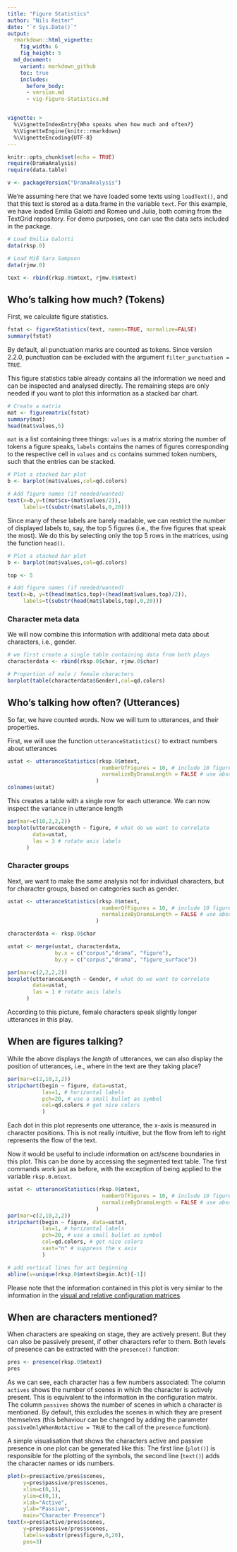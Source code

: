 ```yaml
---
title: "Figure Statistics"
author: "Nils Reiter"
date: "`r Sys.Date()`"
output: 
  rmarkdown::html_vignette:
    fig_width: 6
    fig_height: 5
  md_document:
    variant: markdown_github
    toc: true
    includes:
      before_body:
      - version.md
      - vig-Figure-Statistics.md


vignette: >
  %\VignetteIndexEntry{Who speaks when how much and often?}
  %\VignetteEngine{knitr::rmarkdown}
  %\VignetteEncoding{UTF-8}
---
```




```r
knitr::opts_chunk$set(echo = TRUE)
require(DramaAnalysis)
require(data.table)

v <- packageVersion("DramaAnalysis")
```


We're assuming here that we have loaded some texts using `loadText()`, and that this text is stored as a data.frame in the variable `text`. For this example, we have loaded Emilia Galotti and Romeo und Julia, both coming from the TextGrid repository. For demo purposes, one can use the data sets included in the package.

```r
# Load Emilia Galotti
data(rksp.0)

# Load Miß Sara Sampson
data(rjmw.0)

text <- rbind(rksp.0$mtext, rjmw.0$mtext)

```

## Who's talking how much? (Tokens)


First, we calculate figure statistics. 
```r
fstat <- figureStatistics(text, names=TRUE, normalize=FALSE)
summary(fstat)
```
By default, all punctuation marks are counted as tokens. Since version 2.2.0, punctuation can be excluded with the argument `filter_punctuation = TRUE`.

This figure statistics table already contains all the information we need and can be inspected and analysed directly. The remaining steps are only needed if you want to plot this information as a stacked bar chart.

```r
# Create a matrix
mat <- figurematrix(fstat)
summary(mat)
head(mat$values,5)
```

`mat` is a list containing three things: `values` is a matrix storing the number of tokens a figure speaks, `labels` contains the names of figures corresponding to the respective cell in `values` and `cs` contains summed token numbers, such that the entries can be stacked.

```r
# Plot a stacked bar plot
b <- barplot(mat$values,col=qd.colors)

# Add figure names (if needed/wanted)
text(x=b,y=t(mat$cs+(mat$values/2)),
     labels=t(substr(mat$labels,0,20)))
```

Since many of these labels are barely readable, we can restrict the number of displayed labels to, say, the top 5 figures (i.e., the five figures that speak the most). We do this by selecting only the top 5 rows in the matrices, using the function `head()`.

```r
# Plot a stacked bar plot
b <- barplot(mat$values,col=qd.colors)

top <- 5

# Add figure names (if needed/wanted)
text(x=b, y=t(head(mat$cs,top)+(head(mat$values,top)/2)),
     labels=t(substr(head(mat$labels,top),0,20)))
```
### Character meta data

We will now combine this information with additional meta data about characters, i.e., gender. 

```r
# we first create a single table containing data from both plays
characterdata <- rbind(rksp.0$char, rjmw.0$char)

# Proportion of male / female characters
barplot(table(characterdata$Gender),col=qd.colors)
```


## Who's talking how often? (Utterances)

So far, we have counted words. Now we will turn to utterances, and their properties.

First, we will use the function `utteranceStatistics()` to extract numbers about utterances
```r
ustat <- utteranceStatistics(rksp.0$mtext, 
                              numberOfFigures = 10, # include 10 figures per drama
                              normalizeByDramaLength = FALSE # use absolute values
                            )
colnames(ustat)
```

This creates a table with a single row for each utterance. We can now inspect the variance in utterance length

```r
par(mar=c(10,2,2,2))
boxplot(utteranceLength ~ figure, # what do we want to correlate 
        data=ustat, 
        las = 3 # rotate axis labels
      )
```

### Character groups

Next, we want to make the same analysis not for individual characters, but for character groups, based on categories such as gender.

```r
ustat <- utteranceStatistics(rksp.0$mtext, 
                              numberOfFigures = 10, # include 10 figures per drama
                              normalizeByDramaLength = FALSE # use absolute values
                            )

characterdata <- rksp.0$char

ustat <- merge(ustat, characterdata, 
               by.x = c("corpus","drama", "figure"),
               by.y = c("corpus","drama", "figure_surface"))

par(mar=c(2,2,2,2))
boxplot(utteranceLength ~ Gender, # what do we want to correlate 
        data=ustat, 
        las = 1 # rotate axis labels
      )
```

According to this picture, female characters speak slightly longer utterances in this play.


## When are figures talking?

While the above displays the *length* of utterances, we can also display the position of utterances, i.e., where in the text are they taking place?

```r
par(mar=c(2,10,2,2))
stripchart(begin ~ figure, data=ustat, 
           las=1, # horizontal labels
           pch=20, # use a small bullet as symbol
           col=qd.colors # get nice colors
           )
```

Each dot in this plot represents one utterance, the x-axis is measured in character positions. This is not really intuitive, but the flow from left to right represents the flow of the text.

Now it would be useful to include information on act/scene boundaries in this plot. This can be done by accessing the segmented text table. The first  commands work just as before, with the exception of being applied to the variable `rksp.0.mtext`.

```r

ustat <- utteranceStatistics(rksp.0$mtext, 
                              numberOfFigures = 10, # include 10 figures per drama
                              normalizeByDramaLength = FALSE # use absolute values
                            )
par(mar=c(2,10,2,2))
stripchart(begin ~ figure, data=ustat, 
           las=1, # horizontal labels
           pch=20, # use a small bullet as symbol
           col=qd.colors, # get nice colors
           xaxt="n" # suppress the x axis
           )

# add vertical lines for act beginning
abline(v=unique(rksp.0$mtext$begin.Act)[-1])
```

Please note that the information contained in this plot is very similar to the information in the [visual and relative configuration matrices](Configuration-Matrices).

## When are characters mentioned?

When characters are speaking on stage, they are actively present. But they can also be passively present, if other characters refer to them. Both levels of presence can be extracted with the `presence()` function:
```r
pres <- presence(rksp.0$mtext)
pres
```

As we can see, each character has a few numbers associated: The column `actives` shows the number of scenes in which the character is actively present. This is equivalent to the information in the configuration matrix. The column `passives` shows the number of scenes in which a character is mentioned. By default, this excludes the scenes in which they are present themselves (this behaviour can be changed by adding the parameter `passiveOnlyWhenNotActive = TRUE` to the call of the `presence` function). 

A simple visualisation that shows the characters active and passive presence in one plot can be generated like this: The first line (`plot()`) is responsible for the plotting of the symbols, the second line (`text()`) adds the character names or ids numbers.

```r
plot(x=pres$active/pres$scenes, 
     y=pres$passive/pres$scenes, 
     xlim=c(0,1), 
     ylim=c(0,1), 
     xlab="Active", 
     ylab="Passive",
     main="Character Presence")
text(x=pres$active/pres$scenes, 
     y=pres$passive/pres$scenes, 
     labels=substr(pres$figure,0,20), 
     pos=3)
```

